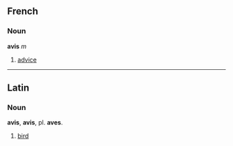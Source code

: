 ==French==
===Noun===
'''avis''' ''m''

# [[advice]]

----

==Latin==
===Noun===
'''avis''', '''avis''', pl. '''aves'''.

# [[bird]]